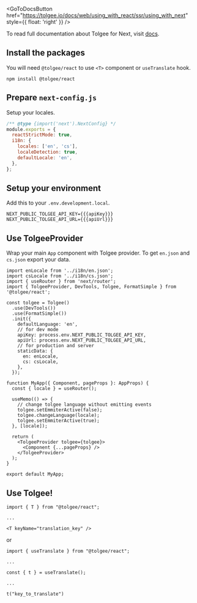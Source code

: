 
<GoToDocsButton
  href="https://tolgee.io/docs/web/using_with_react/ssr/using_with_next"
  style={{ float: 'right' }}
/>

To read full documentation about Tolgee for Next, visit [docs](https://tolgee.io/docs/web/using_with_react/ssr/using_with_next).

## Install the packages

You will need `@tolgee/react` to use `<T>` component or `useTranslate` hook.

```
npm install @tolgee/react
```

## Prepare `next-config.js`

Setup your locales.

```javascript
/** @type {import('next').NextConfig} */
module.exports = {
  reactStrictMode: true,
  i18n: {
    locales: ['en', 'cs'],
    localeDetection: true,
    defaultLocale: 'en',
  },
};
```

## Setup your environment

Add this to your `.env.development.local`.

```dotenv
NEXT_PUBLIC_TOLGEE_API_KEY={{{apiKey}}}
NEXT_PUBLIC_TOLGEE_API_URL={{{apiUrl}}}
```

## Use TolgeeProvider

Wrap your main `App` component with Tolgee provider. To get `en.json` and `cs.json` export your data.

```tsx title="_app.tsx"
import enLocale from '../i18n/en.json';
import csLocale from '../i18n/cs.json';
import { useRouter } from 'next/router';
import { TolgeeProvider, DevTools, Tolgee, FormatSimple } from '@tolgee/react';

const tolgee = Tolgee()
  .use(DevTools())
  .use(FormatSimple())
  .init({
    defaultLanguage: 'en',
    // for dev mode
    apiKey: process.env.NEXT_PUBLIC_TOLGEE_API_KEY,
    apiUrl: process.env.NEXT_PUBLIC_TOLGEE_API_URL,
    // for production and server
    staticData: {
      en: enLocale,
      cs: csLocale,
    },
  });

function MyApp({ Component, pageProps }: AppProps) {
  const { locale } = useRouter();

  useMemo(() => {
    // change tolgee language without emitting events
    tolgee.setEmmiterActive(false);
    tolgee.changeLanguage(locale);
    tolgee.setEmmiterActive(true);
  }, [locale]);

  return (
    <TolgeeProvider tolgee={tolgee}>
      <Component {...pageProps} />
    </TolgeeProvider>
  );
}

export default MyApp;
```

## Use Tolgee!

```tsx
import { T } from "@tolgee/react";

...

<T keyName="translation_key" />
```

or

```tsx
import { useTranslate } from "@tolgee/react";

...

const { t } = useTranslate();

...

t("key_to_translate")
```
